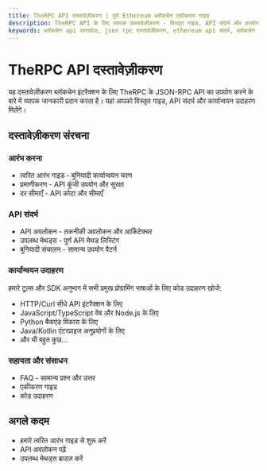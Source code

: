 ```yaml
---
title: TheRPC API दस्तावेज़ीकरण | पूर्ण Ethereum ब्लॉकचेन एकीकरण गाइड
description: TheRPC API के लिए व्यापक दस्तावेज़ीकरण - विस्तृत गाइड, API संदर्भ और कार्यान्वयन उदाहरणों के साथ एकीकृत JSON-RPC इंटरफेस के माध्यम से Ethereum और अन्य ब्लॉकचेन नेटवर्क तक पहुंचें
keywords: ब्लॉकचेन api दस्तावेज़, json rpc दस्तावेज़ीकरण, ethereum api संदर्भ, ब्लॉकचेन विकास गाइड, web3 api, ethereum json-rpc, ब्लॉकचेन एकीकरण, ethereum विकास, मल्टी-चेन api, web3 दस्तावेज़ीकरण
---
```


# TheRPC API दस्तावेज़ीकरण

यह दस्तावेज़ीकरण ब्लॉकचेन इंटरैक्शन के लिए TheRPC के JSON-RPC API का उपयोग करने के बारे में व्यापक जानकारी प्रदान करता है। यहां आपको विस्तृत गाइड, API संदर्भ और कार्यान्वयन उदाहरण मिलेंगे।

## दस्तावेज़ीकरण संरचना

### आरंभ करना

- <Link to="/docs/ethereum/quick-start" title="Learn how to quickly integrate with TheRPC API">त्वरित आरंभ गाइड</Link> - बुनियादी कार्यान्वयन चरण
- <Link to="/docs/ethereum/authentication" title="Guide to securing your API access with authentication">प्रमाणीकरण</Link> - API कुंजी उपयोग और सुरक्षा
- <Link to="/docs/ethereum/rate-limits" title="Information about API usage limits and quotas">दर सीमाएँ</Link> - API कोटा और सीमाएँ

### API संदर्भ

- <Link to="/docs/ethereum/api-overview" title="Technical overview of the TheRPC API architecture">API अवलोकन</Link> - तकनीकी अवलोकन और आर्किटेक्चर
- <Link to="/docs/ethereum/all-methods" title="Complete list of all available Ethereum API methods">उपलब्ध मेथड्स</Link> - पूर्ण API मेथड लिस्टिंग
- <Link to="/docs/ethereum/basic-operations" title="Guide to common Ethereum blockchain operations">बुनियादी संचालन</Link> - सामान्य उपयोग पैटर्न

### कार्यान्वयन उदाहरण

हमारे <Link to="/docs/ethereum/tools/overview" title="Overview of all available Ethereum development tools">टूल्स और SDK</Link> अनुभाग में सभी प्रमुख प्रोग्रामिंग भाषाओं के लिए कोड उदाहरण खोजें:

- <Link to="/docs/ethereum/tools/curl" title="Direct HTTP request examples for Ethereum API">HTTP/Curl</Link> सीधे API इंटरैक्शन के लिए
- <Link to="/docs/ethereum/tools/javascript-typescript" title="JavaScript and TypeScript tools for Ethereum development">JavaScript/TypeScript</Link> वेब और Node.js के लिए
- <Link to="/docs/ethereum/tools/python" title="Python libraries for Ethereum blockchain development">Python</Link> बैकएंड विकास के लिए
- <Link to="/docs/ethereum/tools/java-kotlin" title="Java and Kotlin tools for Ethereum development">Java/Kotlin</Link> एंटरप्राइज अनुप्रयोगों के लिए
- और भी बहुत कुछ...

### सहायता और संसाधन

- <Link to="/docs/ethereum/faq" title="Frequently asked questions about Ethereum API usage">FAQ</Link> - सामान्य प्रश्न और उत्तर
- एकीकरण गाइड
- कोड उदाहरण

## अगले कदम

- हमारे <Link to="/docs/ethereum/quick-start" title="Learn how to quickly integrate with TheRPC API">त्वरित आरंभ गाइड</Link> से शुरू करें
- <Link to="/docs/ethereum/api-overview" title="Technical overview of the TheRPC API architecture">API अवलोकन</Link> पढ़ें
- <Link to="/docs/ethereum/all-methods" title="Complete list of all available Ethereum API methods">उपलब्ध मेथड्स</Link> ब्राउज़ करें
